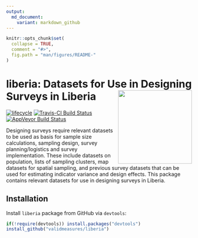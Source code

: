 ```yaml
---
output:
  md_document:
    variant: markdown_github
---
```


<!-- README.md is generated from README.Rmd. Please edit that file -->

```r
knitr::opts_chunk$set(
  collapse = TRUE,
  comment = "#>",
  fig.path = "man/figures/README-"
)
```

# liberia: Datasets for Use in Designing Surveys in Liberia <img src="man/figures/liberia.png" width="200" align="right" />

[![lifecycle](https://img.shields.io/badge/lifecycle-maturing-blue.svg)](https://www.tidyverse.org/lifecycle/#maturing)
[![Travis-CI Build Status](https://travis-ci.org/validmeasures/liberia.svg?branch=master)](https://travis-ci.org/validmeasures/liberia)
[![AppVeyor Build Status](https://ci.appveyor.com/api/projects/status/github/validmeasures/liberia?branch=master&svg=true)](https://ci.appveyor.com/project/validmeasures/liberia)

Designing surveys require relevant datasets to be used as basis for sample size calculations, sampling design, survey planning/logistics and survey implementation. These include datasets on population, lists of sampling clusters, map datasets for spatial sampling, and previous survey datasets that can be used for estimating indicator variance and design effects. This package contains relevant datasets for use in designing surveys in Liberia.

## Installation

Install `liberia` package from GitHub via `devtools`:

```r
if(!require(devtools)) install.packages("devtools")
install_github("validmeasures/liberia")
```
